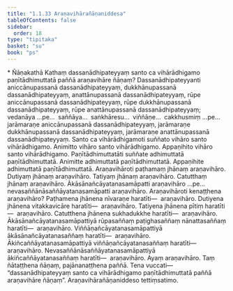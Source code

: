 ```yaml
---
title: "1.1.33 Araṇavihārañāṇaniddesa"
tableOfContents: false
sidebar:
  order: 18
type: "tipitaka"
basket: "su"
book: "ps"
---
```



<DynamicBreadcrumb />

<Paragraph type="center" book="ps">
* Ñāṇakathā
</Paragraph>


<Division number="82" book="ps" bookNo="26" page="93">

<Paragraph number="558" book="ps">
Kathaṃ dassanādhipateyyaṃ santo ca vihārādhigamo paṇītādhimuttatā paññā araṇavihāre ñāṇaṃ?
</Paragraph>

<Paragraph number="559" book="ps">
<Emphasis>Dassanādhipateyyan</Emphasis>ti aniccānupassanā dassanādhipateyyaṃ, dukkhānupassanā dassanādhipateyyaṃ, anattānupassanā dassanādhipateyyaṃ, rūpe aniccānupassanā dassanādhipateyyaṃ, rūpe dukkhānupassanā dassanādhipateyyaṃ, rūpe anattānupassanā dassanādhipateyyaṃ; vedanāya …pe…  saññāya…  saṅkhāresu…  viññāṇe…  cakkhusmiṃ …pe…  jarāmaraṇe aniccānupassanā dassanādhipateyyaṃ, jarāmaraṇe dukkhānupassanā dassanādhipateyyaṃ, jarāmaraṇe anattānupassanā dassanādhipateyyaṃ.
</Paragraph>

<Paragraph number="560" book="ps">
<Emphasis>Santo ca vihārādhigamo</Emphasis>ti suññato vihāro santo vihārādhigamo. Animitto vihāro santo vihārādhigamo. Appaṇihito vihāro santo vihārādhigamo.
</Paragraph>

<Paragraph number="561" book="ps">
<Emphasis>Paṇītādhimuttatā</Emphasis>ti suññate adhimuttatā paṇītādhimuttatā. Animitte adhimuttatā paṇītādhimuttatā. Appaṇihite adhimuttatā paṇītādhimuttatā.
</Paragraph>

<Paragraph number="562" book="ps">
<Emphasis>Araṇavihāro</Emphasis>ti paṭhamaṃ jhānaṃ araṇavihāro. Dutiyaṃ jhānaṃ araṇavihāro. Tatiyaṃ jhānaṃ araṇavihāro. Catutthaṃ jhānaṃ araṇavihāro. Ākāsānañcāyatanasamāpatti araṇavihāro …pe…  nevasaññānāsaññāyatanasamāpatti araṇavihāro.
</Paragraph>

<Paragraph number="563" book="ps">
<Emphasis>Araṇavihāro</Emphasis>ti kenaṭṭhena araṇavihāro? Paṭhamena jhānena nīvaraṇe haratīti—  araṇavihāro. Dutiyena jhānena vitakkavicāre haratīti—  araṇavihāro. Tatiyena jhānena pītiṃ haratīti—  araṇavihāro. Catutthena jhānena sukhadukkhe haratīti—  araṇavihāro. Ākāsānañcāyatanasamāpattiyā rūpasaññaṃ paṭighasaññaṃ nānattasaññaṃ haratīti—  araṇavihāro. Viññāṇañcāyatanasamāpattiyā ākāsānañcāyatanasaññaṃ haratīti—  araṇavihāro. Ākiñcaññāyatanasamāpattiyā viññāṇañcāyatanasaññaṃ haratīti—  araṇavihāro. Nevasaññānāsaññāyatanasamāpattiyā ākiñcaññāyatanasaññaṃ haratīti—  araṇavihāro. Ayaṃ araṇavihāro. Taṃ ñātaṭṭhena ñāṇaṃ, pajānanaṭṭhena paññā. Tena vuccati—  “dassanādhipateyyaṃ santo ca vihārādhigamo paṇītādhimuttatā paññā araṇavihāre ñāṇaṃ”.

</Paragraph>
</Division>

<Paragraph number="564" type="center" book="ps">
Araṇavihārañāṇaniddeso tettiṃsatimo.
</Paragraph>